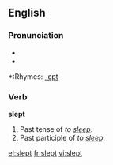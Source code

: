 ==English==

===Pronunciation===
*{{IPA|/slεpt/}}
*{{audio|en-us-slept.ogg|Audio (US)}}

*:Rhymes: [[Rhymes:English:-ɛpt|-ɛpt]]

===Verb===
'''slept'''

# Past tense of ''to [[sleep]]''.
# Past participle of ''to [[sleep]]''.

[[el:slept]]
[[fr:slept]]
[[vi:slept]]